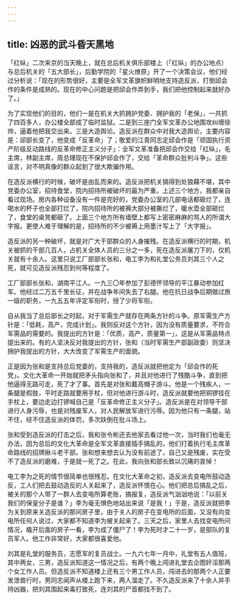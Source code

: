 ```yaml
---
---
---
```

title: 凶恶的武斗昏天黑地
---




「红纵」二次来京的当天晚上，就在总后机关俱乐部楼上（「红纵」的办公地点）与总后机关的「五大部长」，后勤学院的「星火燎原」开了一个决策会议，他们经过分析说：「现在的形势很好，主要是全军文革旗帜鲜明地支持造反派，打倒邱会作的条件是成熟的。现在的中心问题是把邱会作弄到手，我们把他控制起来就好办了。」

为了实现他们的目的，他们一是在机关大抓拥护党委、拥护我的「老保」，一共抓了四百多人，办公楼全部成了临时监狱。二是到三座门全军文革办公地围攻纠缠徐帅，逼着他把我交出来。三是大造舆论。造反派在群众中对我大造舆论，主要内容是：邱部长变了，他变成「反革命」了；敬爱的江青同志定邱会作是「顽固执行资产阶级反动路线的反革命修正主义分子」：全军文革准备把邱会作交给「红纵」，毛主席，林副主席，周总理现在不保护邱会作了，交给「革命群众批判斗争」。这些谣言，对不明真像的群众起到了很大欺骗作用。

在造反派横行的时候，破坏是由乱而来的。造反派把机关搞得到处狼藉不堪，其中党委办公室，招待食堂，院内招待所被破坏的最为严重。上述三个地方，我都亲自看过现场。房内各种设备没有一件是完好的，党委办公室的几部电话都砸烂了，连喝水的杯子也全部打烂了，院内招待所的被褥大部分被撕烂了，暖水壶全部砸烂了，食堂的桌凳都砸了。上面三个地方所有墙壁上都写上密密麻麻的骂人的所谓大字报。更使人难于理解的是，招待所的不少被褥上用墨汁写上了「大字报」。

造反派的另一种破坏，就是对广大干部群众的人身摧残。在造反派横行的时期，机关被抓的干部几百人，占机关全体人员的三分之一多，死在造反派屠刀下的，仅机关就有十余人。这里只说工厂部部长张和，电工李为和礼堂公务员刘其三个人之死，就可见造反派残忍到何等程度了。

工厂部部长张和，湖南平江人。一九三〇年参加了彭德怀领导的平江暴动参加红军。他经过二万五千里长征，并在战争年间失去了右腿。他在抗日战争后期做过旅一级的职务，一九五五年评定军衔时，授了少将军衔。

自从我当了总后部长之时起，对于军需生产就存在两条方针的斗争。原军需生产方针是：「低耗，高产，完成计划」。我则反对这个方针，因为没有质量要求，不符合军需品的需要的。我提出的方针是：「优质，高产，质量第一」，这是从军需品特点提出来的。有的人坚决反对我提出的方针，张和（当时军需生产部副政委）则坚决拥护我提出的方针，大大改变了军需生产的面貌。

正是因为张和是支持总后党委的，支持我的，造反派就把他定为「邱会作的死党」。文化大革命一开始就把矛头指向张和了，并且对他进行了残酷斗争，直到把他逼得无路可走，死了才了事。首先是对张和戴高帽子游斗。他是一个残疾人，一条腿是假肢，平时走路就要用手杖，但对他进行游斗时，造反派就要他把铜锣挂在手杖上，要边走边打锣喊自己是「反革命修正主义分子」。造反派是在对领导干部进行人身污辱，也是对残废军人，对人民解放军进行污辱。因为他只有一条腿，站不住，经不住造反派的体罚，多次趺倒在批斗场上。

张和受到造反派的打击之后，我和张令彬还去他家去看过他一次，当时我们也毫无办法，因为总后的文化大革命是全军文革直接插手搞乱的，他们打着执行毛主席革命路线的招牌揪斗老干部。张和想来想去认为没有前途了，自己又是残废，实在受不了造反派的磨难，于是就一死了之。在此，我向张和部长致以沉痛的哀悼！

电工李为之死的情节很简单也很残忍。在文化大革命之初，造反派去变电所鼓动造反，工人们把去鼓动造反的人关起来了，造反派怀恨在心。他们把总后搞乱之后，被关的那个人带了一群人去变电所算老账，搞报复，造反派气汹汹地说：「以前关我们的保皇分子是谁？」李为毫无惧色地站出来说「是我！」于是，造反派就把李为关到原来关造反派的那间房子里，由于关人的房子在变电所的后面，又没有向变电所任何人说过，大家都不知道李为被关起来了。三天之后，家里人去找变电所问情况，橇开后面的房子一看，李为成了僵尸了！李为死时才二十一岁，是部队的复员军人。他工作非常好，大家都很喜爱他。

刘其是礼堂的服务员，志愿军的复员战士。一九六七年一月中，礼堂有五人值班，其中两女，三男，造反派知道这一情况之后，有两个晚上闯进礼堂去企图奸淫那两个女工作人员。但造反派不知道楼上还有三个男工作人员，闯进去的那两个人正要发泄兽行时，男同志闻声从楼上跑下来，两人溜走了。不久造反派来了十余人并手持凶器，把刘其围起来毒打致死，连刘其的尸首都找不到了。